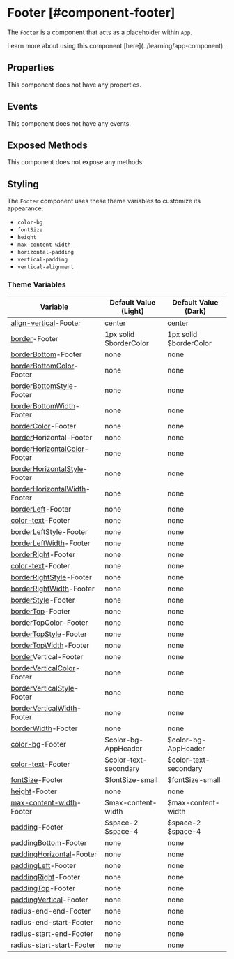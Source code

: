 
# Footer [#component-footer]

The `Footer` is a component that acts as a placeholder within `App`.

<Callout type="info" emoji="📔">
Learn more about using this component [here](../learning/app-component).
</Callout>

## Properties

This component does not have any properties.

## Events

This component does not have any events.

## Exposed Methods

This component does not expose any methods.

## Styling

The `Footer` component uses these theme variables to customize its appearance:

- `color-bg`
- `fontSize`
- `height`
- `max-content-width`
- `horizontal-padding`
- `vertical-padding`
- `vertical-alignment`

### Theme Variables

| Variable | Default Value (Light) | Default Value (Dark) |
| --- | --- | --- |
| [align-vertical](../styles-and-themes/common-units/#alignment)-Footer | center | center |
| [border](../styles-and-themes/common-units/#border)-Footer | 1px solid $borderColor | 1px solid $borderColor |
| [borderBottom](../styles-and-themes/common-units/#border)-Footer | <GrayText>none</GrayText> | <GrayText>none</GrayText> |
| [borderBottomColor](../styles-and-themes/common-units/#color)-Footer | <GrayText>none</GrayText> | <GrayText>none</GrayText> |
| [borderBottomStyle](../styles-and-themes/common-units/#border-style)-Footer | <GrayText>none</GrayText> | <GrayText>none</GrayText> |
| [borderBottomWidth](../styles-and-themes/common-units/#size)-Footer | <GrayText>none</GrayText> | <GrayText>none</GrayText> |
| [borderColor](../styles-and-themes/common-units/#color)-Footer | <GrayText>none</GrayText> | <GrayText>none</GrayText> |
| [border](../styles-and-themes/common-units/#border)Horizontal-Footer | <GrayText>none</GrayText> | <GrayText>none</GrayText> |
| [borderHorizontalColor](../styles-and-themes/common-units/#color)-Footer | <GrayText>none</GrayText> | <GrayText>none</GrayText> |
| [borderHorizontalStyle](../styles-and-themes/common-units/#border-style)-Footer | <GrayText>none</GrayText> | <GrayText>none</GrayText> |
| [borderHorizontalWidth](../styles-and-themes/common-units/#size)-Footer | <GrayText>none</GrayText> | <GrayText>none</GrayText> |
| [borderLeft](../styles-and-themes/common-units/#border)-Footer | <GrayText>none</GrayText> | <GrayText>none</GrayText> |
| [color-text](../styles-and-themes/common-units/#color)-Footer | <GrayText>none</GrayText> | <GrayText>none</GrayText> |
| [borderLeftStyle](../styles-and-themes/common-units/#border-style)-Footer | <GrayText>none</GrayText> | <GrayText>none</GrayText> |
| [borderLeftWidth](../styles-and-themes/common-units/#size)-Footer | <GrayText>none</GrayText> | <GrayText>none</GrayText> |
| [borderRight](../styles-and-themes/common-units/#border)-Footer | <GrayText>none</GrayText> | <GrayText>none</GrayText> |
| [color-text](../styles-and-themes/common-units/#color)-Footer | <GrayText>none</GrayText> | <GrayText>none</GrayText> |
| [borderRightStyle](../styles-and-themes/common-units/#border-style)-Footer | <GrayText>none</GrayText> | <GrayText>none</GrayText> |
| [borderRightWidth](../styles-and-themes/common-units/#size)-Footer | <GrayText>none</GrayText> | <GrayText>none</GrayText> |
| [borderStyle](../styles-and-themes/common-units/#border-style)-Footer | <GrayText>none</GrayText> | <GrayText>none</GrayText> |
| [borderTop](../styles-and-themes/common-units/#border)-Footer | <GrayText>none</GrayText> | <GrayText>none</GrayText> |
| [borderTopColor](../styles-and-themes/common-units/#color)-Footer | <GrayText>none</GrayText> | <GrayText>none</GrayText> |
| [borderTopStyle](../styles-and-themes/common-units/#border-style)-Footer | <GrayText>none</GrayText> | <GrayText>none</GrayText> |
| [borderTopWidth](../styles-and-themes/common-units/#size)-Footer | <GrayText>none</GrayText> | <GrayText>none</GrayText> |
| [border](../styles-and-themes/common-units/#border)Vertical-Footer | <GrayText>none</GrayText> | <GrayText>none</GrayText> |
| [borderVerticalColor](../styles-and-themes/common-units/#color)-Footer | <GrayText>none</GrayText> | <GrayText>none</GrayText> |
| [borderVerticalStyle](../styles-and-themes/common-units/#border-style)-Footer | <GrayText>none</GrayText> | <GrayText>none</GrayText> |
| [borderVerticalWidth](../styles-and-themes/common-units/#size)-Footer | <GrayText>none</GrayText> | <GrayText>none</GrayText> |
| [borderWidth](../styles-and-themes/common-units/#size)-Footer | <GrayText>none</GrayText> | <GrayText>none</GrayText> |
| [color-bg](../styles-and-themes/common-units/#color)-Footer | $color-bg-AppHeader | $color-bg-AppHeader |
| [color-text](../styles-and-themes/common-units/#color)-Footer | $color-text-secondary | $color-text-secondary |
| [fontSize](../styles-and-themes/common-units/#size)-Footer | $fontSize-small | $fontSize-small |
| [height](../styles-and-themes/common-units/#size)-Footer | <GrayText>none</GrayText> | <GrayText>none</GrayText> |
| [max-content-width](../styles-and-themes/common-units/#size)-Footer | $max-content-width | $max-content-width |
| [padding](../styles-and-themes/common-units/#size)-Footer | $space-2 $space-4 | $space-2 $space-4 |
| [paddingBottom](../styles-and-themes/common-units/#size)-Footer | <GrayText>none</GrayText> | <GrayText>none</GrayText> |
| [paddingHorizontal](../styles-and-themes/common-units/#size)-Footer | <GrayText>none</GrayText> | <GrayText>none</GrayText> |
| [paddingLeft](../styles-and-themes/common-units/#size)-Footer | <GrayText>none</GrayText> | <GrayText>none</GrayText> |
| [paddingRight](../styles-and-themes/common-units/#size)-Footer | <GrayText>none</GrayText> | <GrayText>none</GrayText> |
| [paddingTop](../styles-and-themes/common-units/#size)-Footer | <GrayText>none</GrayText> | <GrayText>none</GrayText> |
| [paddingVertical](../styles-and-themes/common-units/#size)-Footer | <GrayText>none</GrayText> | <GrayText>none</GrayText> |
| radius-end-end-Footer | <GrayText>none</GrayText> | <GrayText>none</GrayText> |
| radius-end-start-Footer | <GrayText>none</GrayText> | <GrayText>none</GrayText> |
| radius-start-end-Footer | <GrayText>none</GrayText> | <GrayText>none</GrayText> |
| radius-start-start-Footer | <GrayText>none</GrayText> | <GrayText>none</GrayText> |

